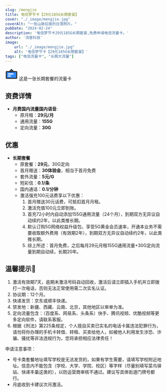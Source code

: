```yaml
---
slug: /mengjie
title: 电信梦节卡【29元185G长期套餐】
cover: "./_image/mengjie.jpg"
coverAlt: "一张山脉后面的日落照片。"
pubDate: "2024-02-24"
description: '电信梦节卡29元185G长期套餐,免费申请电信流量卡。'
author: '流客科技'
image:
    url: "./_image/mengjie.jpg"
    alt: '电信梦节卡【29元185G长期套餐】'
tags: ["电信流量卡", "长期大流量"]
---
```




<div class="bg-yellow-500 rounded-lg p-1 text-xl flex justify-start items-center pl-5 gap-3 my-5">
    <svg width="40" height="40" viewBox="0 0 48 48" fill="none" xmlns="http://www.w3.org/2000/svg"><rect x="4" y="15" width="40" height="26" rx="2" fill="#2F88FF" stroke="#333" stroke-width="4" stroke-linejoin="round"/><path d="M24 7L16 15H32L24 7Z" fill="#2F88FF" stroke="#333" stroke-width="4" stroke-linecap="round" stroke-linejoin="round"/><path d="M12 24H30" stroke="#FFF" stroke-width="4" stroke-linecap="round" stroke-linejoin="round"/><path d="M12 32H20" stroke="#FFF" stroke-width="4" stroke-linecap="round" stroke-linejoin="round"/></svg>
    <span>这是一张长期套餐的流量卡</span>
</div>

## 资费详情

- **月费国内流量国内语音**:
    - 原月租：**29元/月**
    - 通用流量：**155G**
    - 定向流量：**30G**

## 优惠
- **长期套餐**
    - 原套餐：**29元**，30G定向
    - 首月赠送：**30体验金**，相当于首月免费
    - 套外流量：**5元/G**
    - 短彩信：**0.1/条**
    - 国内通话：**0.1/分钟**
    - 激活强充100元话费享以下优惠：
        1. 首月赠送30元话费，可抵扣首月月租。
        2. 激活充值100元立即到账。
        3. 首充72小时内自动添加155G通用流量（24个月），到期双方无异议自动续约2年，以此类推长期。
        4. 默认订购5G网络权益升级包，享受5G黄金会员速率，开通本业务不需要收取额外费用（有效期2年），到期双方无异议自动续约2年，以此类推长期。
        5. 综上所述：首月免费，之后每月29元月租155G通用流量+30G定向流量到期自动续，长期20年。

## 温馨提示📢
1. 激活有效期7天，逾期未激活号码自动回收，激活后请立即插入手机并立即拨打一次电话，否则无法正常使用需二次实名认证。
2. 协议期：12个月。
3. 快递发货：京东或顺丰快递。
4. 禁发地：新疆、西藏、云南、北京，其他地区以审单为准。
5. 定向流量包含：（百度系、网易系、头条系）快手、腾讯视频、优酷视频等更多定向软件，请联系客服。
6. 根据《刑法》第225条规定，个人擅自买卖已实名的电话卡属违法犯罪行为，请勿将你办理的手机卡转借、转租、买卖给他人，如被他人利用发生涉恐、诈骗、骚扰等非法违规行为，您将承担相应法律责任！

申请注意事项：
- 号卡类套餐地址填写学校是无法发货的，如果有学生需要，请填写学校附近地址。信息内不能包含（学校、大学、学院、校区）等字样（尽量别填写菜鸟驿站、快递丰巢这类的），以防运营商审核不通过。建议写具体街道门牌号都行。
- 月底收到卡建议次月激活。